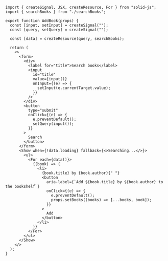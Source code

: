 ```tsx
import { createSignal, JSX, createResource, For } from "solid-js";
import { searchBooks } from "./searchBooks";

export function AddBook(props) {
  const [input, setInput] = createSignal("");
  const [query, setQuery] = createSignal("");

  const [data] = createResource(query, searchBooks);

  return (
    <>
      <form>
        <div>
          <label for="title">Search books</label>
          <input
            id="title"
            value={input()}
            onInput={(e) => {
              setInput(e.currentTarget.value);
            }}
          />
        </div>
        <button
          type="submit"
          onClick={(e) => {
            e.preventDefault();
            setQuery(input());
          }}
        >
          Search
        </button>
      </form>
      <Show when={!data.loading} fallback={<>Searching...</>}>
        <ul>
          <For each={data()}>
            {(book) => (
              <li>
                {book.title} by {book.author}{" "}
                <button
                  aria-label={`Add ${book.title} by ${book.author} to the bookshelf`}
                  onClick={(e) => {
                    e.preventDefault();
                    props.setBooks((books) => [...books, book]);
                  }}
                >
                  Add
                </button>
              </li>
            )}
          </For>
        </ul>
      </Show>
    </>
  );
}
```

